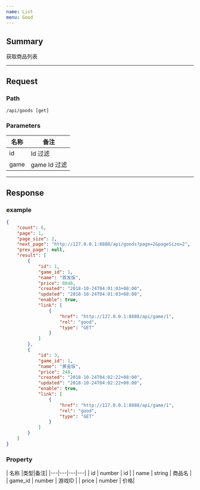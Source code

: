 ```yaml
---
name: List
menu: Good
---
```

## Summary
获取商品列表

---

## Request

### Path
`/api/goods [get]`

### Parameters

| 名称 |备注|
|---|---|
| id |   Id 过滤 |
| game |  game Id 过滤 |


---


## Response

### example
```json
{
    "count": 6,
    "page": 1,
    "page_size": 2,
    "next_page": "http://127.0.0.1:8888/api/goods?page=2&pageSize=2",
    "prev_page": null,
    "result": [
        {
            "id": 1,
            "game_id": 1,
            "name": "首发版",
            "price": 8848,
            "created": "2018-10-24T04:01:03+08:00",
            "updated": "2018-10-24T04:01:03+08:00",
            "enable": true,
            "link": [
                {
                    "href": "http://127.0.0.1:8888/api/game/1",
                    "rel": "good",
                    "type": "GET"
                }
            ]
        },
        {
            "id": 3,
            "game_id": 1,
            "name": "黄金版",
            "price": 248,
            "created": "2018-10-24T04:02:22+08:00",
            "updated": "2018-10-24T04:02:22+08:00",
            "enable": true,
            "link": [
                {
                    "href": "http://127.0.0.1:8888/api/game/1",
                    "rel": "good",
                    "type": "GET"
                }
            ]
        }
    ]
}
```

### Property
| 名称 |类型|备注|
|---|---|---|---|
| id | number |  id |
| name | string |  商品名 |
| game_id | number |  游戏ID |
| price | number | 价格|
